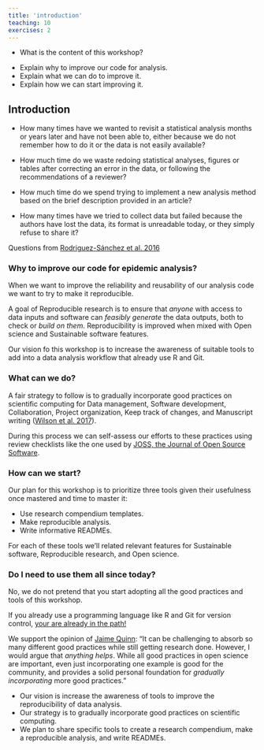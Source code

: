 ```yaml
---
title: 'introduction'
teaching: 10
exercises: 2
---
```


:::::::::::::::::::::::::::::::::::::: questions 

- What is the content of this workshop?

::::::::::::::::::::::::::::::::::::::::::::::::

::::::::::::::::::::::::::::::::::::: objectives

- Explain why to improve our code for analysis.
- Explain what we can do to improve it.
- Explain how we can start improving it.

::::::::::::::::::::::::::::::::::::::::::::::::

## Introduction

:::discussion

- How many times have we wanted to revisit a statistical analysis months or years later and have not been able to, either because we do not remember how to do it or the data is not easily available? 

- How much time do we waste redoing statistical analyses, figures or tables after correcting an error in the data, or following the recommendations of a reviewer? 

- How much time do we spend trying to implement a new analysis method based on the brief description provided in an article? 

- How many times have we tried to collect data but failed because the authors have lost the data, its format is unreadable today, or they simply refuse to share it?

Questions from [Rodriguez-Sánchez et al. 2016](https://revistaecosistemas.net/index.php/ecosistemas/article/view/1178)

:::

<!-- why? What? How? Vision/strategy/plan -->

### Why to improve our code for epidemic analysis?

When we want to improve the reliability and reusability of our analysis code we want to try to make it reproducible.

A goal of Reproducible research is to ensure that _anyone_ with access to data inputs and software can _feasibly generate_ the data outputs, both to check or _build on them_. Reproducibility is improved when mixed with Open science and Sustainable software features.

Our vision fo this workshop is to increase the awareness of suitable tools to add into a data analysis workflow that already use R and Git.

<!-- add figure of diagram of inputs to the expected workflow -->

### What can we do?

A fair strategy to follow is to gradually incorporate good practices on scientific computing for Data management, Software development, Collaboration, Project organization, Keep track of changes, and Manuscript writing ([Wilson et al. 2017](https://journals.plos.org/ploscompbiol/article?id=10.1371/journal.pcbi.1005510)).

During this process we can self-assess our efforts to these practices using review checklists like the one used by [JOSS, the Journal of Open Source Software](https://joss.readthedocs.io/en/latest/review_checklist.html).

### How can we start?

Our plan for this workshop is to prioritize three tools given their usefulness once mastered and time to master it:

- Use research compendium templates.
- Make reproducible analysis.
- Write informative READMEs.

For each of these tools we'll related relevant features for Sustainable software, Reproducible research, and Open science.

:::testimonial

### Do I need to use them all since today?

No, we do not pretend that you start adopting all the good practices and tools of this workshop.

If you already use a programming language like R and Git for version control, [your are already in the path!](https://www.nature.com/articles/s41559-017-0160/figures/1)

We support the opinion of [Jaime Quinn](https://sorse.github.io/blog/a-reproducible-phd/): "It can be challenging to absorb so many different good practices while still getting research done. However, I would argue that _anything helps_. While all good practices in open science are important, even just incorporating one example is good for the community, and provides a solid personal foundation for _gradually incorporating_ more good practices."

:::

::::::::::::::::::::::::::::::::::::: keypoints 

- Our vision is increase the awareness of tools to improve the reproducibility of data analysis.
- Our strategy is to gradually incorporate good practices on scientific computing.
- We plan to share specific tools to create a research compendium, make a reproducible analysis, and write READMEs.

::::::::::::::::::::::::::::::::::::::::::::::::


